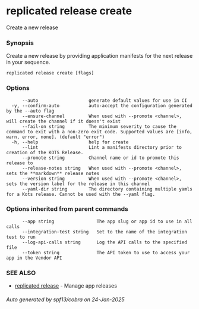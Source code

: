 # replicated release create

Create a new release

### Synopsis

Create a new release by providing application manifests for the next release in
  your sequence.

```
replicated release create [flags]
```

### Options

```
      --auto                   generate default values for use in CI
  -y, --confirm-auto           auto-accept the configuration generated by the --auto flag
      --ensure-channel         When used with --promote <channel>, will create the channel if it doesn't exist
      --fail-on string         The minimum severity to cause the command to exit with a non-zero exit code. Supported values are [info, warn, error, none]. (default "error")
  -h, --help                   help for create
      --lint                   Lint a manifests directory prior to creation of the KOTS Release.
      --promote string         Channel name or id to promote this release to
      --release-notes string   When used with --promote <channel>, sets the **markdown** release notes
      --version string         When used with --promote <channel>, sets the version label for the release in this channel
      --yaml-dir string        The directory containing multiple yamls for a Kots release. Cannot be used with the --yaml flag.
```

### Options inherited from parent commands

```
      --app string                The app slug or app id to use in all calls
      --integration-test string   Set to the name of the integration test to run
      --log-api-calls string      Log the API calls to the specified file
      --token string              The API token to use to access your app in the Vendor API
```

### SEE ALSO

* [replicated release](replicated-cli-release)	 - Manage app releases

###### Auto generated by spf13/cobra on 24-Jan-2025
